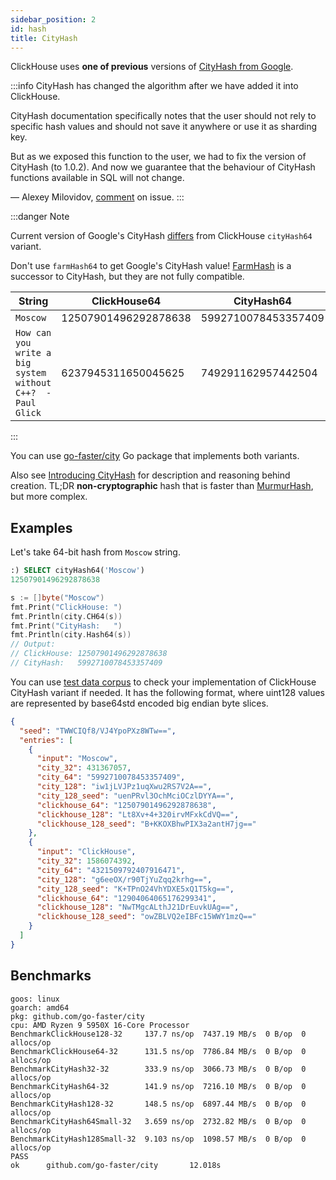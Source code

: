 ```yaml
---
sidebar_position: 2
id: hash
title: CityHash
---
```


ClickHouse uses **one of previous** versions of [CityHash from Google](https://github.com/google/cityhash).

:::info
CityHash has changed the algorithm after we have added it into ClickHouse.

CityHash documentation specifically notes that the user should not rely to specific hash values and should not save it anywhere or use it as sharding key.

But as we exposed this function to the user, we had to fix the version of CityHash (to 1.0.2). And now we guarantee that the behaviour of CityHash functions available in SQL will not change.

— Alexey Milovidov, [comment](https://github.com/ClickHouse/ClickHouse/issues/8354#issuecomment-568517969) on issue.
:::

:::danger Note

Current version of Google's CityHash [differs](https://github.com/ClickHouse/ClickHouse/issues/8354) from ClickHouse `cityHash64` variant.

Don't use `farmHash64` to get Google's CityHash value! [FarmHash](https://opensource.googleblog.com/2014/03/introducing-farmhash.html) is a successor to CityHash, but they are not fully compatible.

| String                                                     | ClickHouse64         | CityHash64           | FarmHash64           |
| ---------------------------------------------------------- | -------------------- | -------------------- | -------------------- |
| `Moscow`                                                   | 12507901496292878638 | 5992710078453357409  | 5992710078453357409  |
| `How can you write a big system without C++?  -Paul Glick` | 6237945311650045625  | 749291162957442504   | 11716470977470720228 |

:::

You can use [go-faster/city](https://github.com/go-faster/city) Go package that implements both variants.

Also see [Introducing CityHash](https://opensource.googleblog.com/2011/04/introducing-cityhash.html) for description and
reasoning behind creation. TL;DR **non-cryptographic** hash that is faster than [MurmurHash](http://en.wikipedia.org/wiki/MurmurHash), but more complex.

## Examples

Let's take 64-bit hash from `Moscow` string.

```sql
:) SELECT cityHash64('Moscow')
12507901496292878638
```

```go
s := []byte("Moscow")
fmt.Print("ClickHouse: ")
fmt.Println(city.CH64(s))
fmt.Print("CityHash:   ")
fmt.Println(city.Hash64(s))
// Output:
// ClickHouse: 12507901496292878638
// CityHash:   5992710078453357409
```

You can use [test data corpus](https://github.com/go-faster/city/blob/main/_testdata/data.json) to check your implementation of ClickHouse CityHash variant if needed.
It has the following format, where uint128 values are represented by base64std encoded big endian byte slices.

```json
{
  "seed": "TWWCIQf8/VJ4YpoPXz8WTw==",
  "entries": [
    {
      "input": "Moscow",
      "city_32": 431367057,
      "city_64": "5992710078453357409",
      "city_128": "iw1jLVJPz1uqXwu2RS7V2A==",
      "city_128_seed": "uenPRvl3OchMciOCzlDYYA==",
      "clickhouse_64": "12507901496292878638",
      "clickhouse_128": "Lt8Xv+4+320irvMFxkCdVQ==",
      "clickhouse_128_seed": "B+KKOXBhwPIX3a2antH7jg=="
    },
    {
      "input": "ClickHouse",
      "city_32": 1586074392,
      "city_64": "4321509792407916471",
      "city_128": "g6eeOX/r90TjYuZqq2krhg==",
      "city_128_seed": "K+TPnO24VhYDXE5xQ1T5kg==",
      "clickhouse_64": "12904064065176299341",
      "clickhouse_128": "NwTMgcALthJ21DrEuvkUAg==",
      "clickhouse_128_seed": "owZBLVQ2eIBFc15WWY1mzQ=="
    }
  ]
}
```

## Benchmarks

```
goos: linux
goarch: amd64
pkg: github.com/go-faster/city
cpu: AMD Ryzen 9 5950X 16-Core Processor
BenchmarkClickHouse128-32     137.7 ns/op  7437.19 MB/s  0 B/op  0 allocs/op
BenchmarkClickHouse64-32      131.5 ns/op  7786.84 MB/s  0 B/op  0 allocs/op
BenchmarkCityHash32-32        333.9 ns/op  3066.73 MB/s  0 B/op  0 allocs/op
BenchmarkCityHash64-32        141.9 ns/op  7216.10 MB/s  0 B/op  0 allocs/op
BenchmarkCityHash128-32       148.5 ns/op  6897.44 MB/s  0 B/op  0 allocs/op
BenchmarkCityHash64Small-32   3.659 ns/op  2732.82 MB/s  0 B/op  0 allocs/op
BenchmarkCityHash128Small-32  9.103 ns/op  1098.57 MB/s  0 B/op  0 allocs/op
PASS
ok      github.com/go-faster/city       12.018s
```
